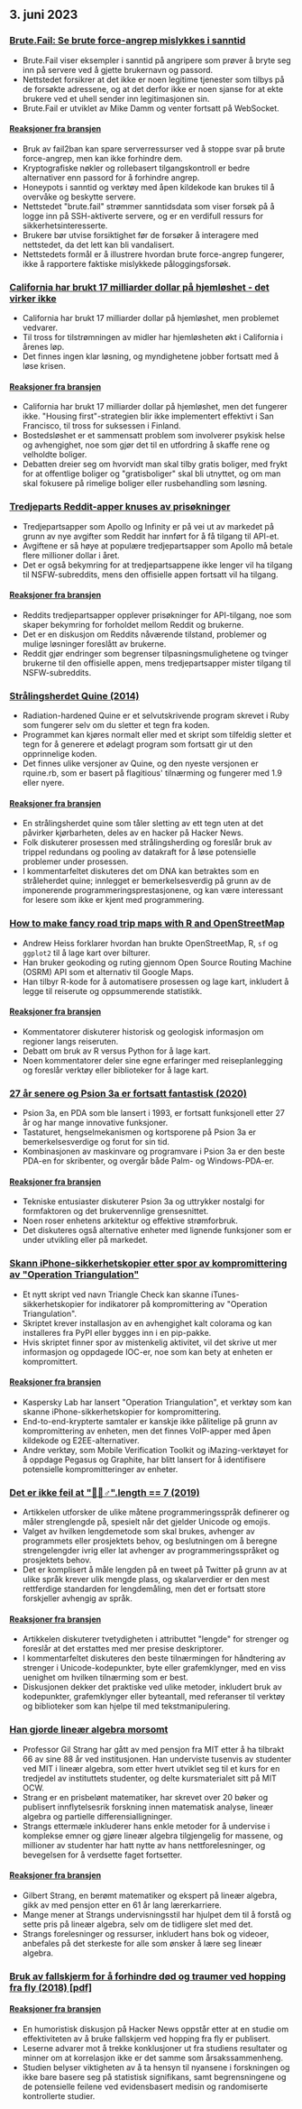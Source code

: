 

<CallToAction />

<Steps>

## 3. juni 2023

### [Brute.Fail: Se brute force-angrep mislykkes i sanntid](https://brute.fail/)

- Brute.Fail viser eksempler i sanntid på angripere som prøver å bryte seg inn på servere ved å gjette brukernavn og passord.
- Nettstedet forsikrer at det ikke er noen legitime tjenester som tilbys på de forsøkte adressene, og at det derfor ikke er noen sjanse for at ekte brukere ved et uhell sender inn legitimasjonen sin.
- Brute.Fail er utviklet av Mike Damm og venter fortsatt på WebSocket.

#### [Reaksjoner fra bransjen](http://news.ycombinator.com/item?id=36169954)

- Bruk av fail2ban kan spare serverressurser ved å stoppe svar på brute force-angrep, men kan ikke forhindre dem.
- Kryptografiske nøkler og rollebasert tilgangskontroll er bedre alternativer enn passord for å forhindre angrep.
- Honeypots i sanntid og verktøy med åpen kildekode kan brukes til å overvåke og beskytte servere.
- Nettstedet "brute.fail" strømmer sanntidsdata som viser forsøk på å logge inn på SSH-aktiverte servere, og er en verdifull ressurs for sikkerhetsinteresserte.
- Brukere bør utvise forsiktighet før de forsøker å interagere med nettstedet, da det lett kan bli vandalisert.
- Nettstedets formål er å illustrere hvordan brute force-angrep fungerer, ikke å rapportere faktiske mislykkede påloggingsforsøk.

### [California har brukt 17 milliarder dollar på hjemløshet - det virker ikke](https://www.wsj.com/articles/california-homeless-population-oakland-wood-street-encampment-78d42cc3)

- California har brukt 17 milliarder dollar på hjemløshet, men problemet vedvarer.
- Til tross for tilstrømningen av midler har hjemløsheten økt i California i årenes løp.
- Det finnes ingen klar løsning, og myndighetene jobber fortsatt med å løse krisen.

#### [Reaksjoner fra bransjen](http://news.ycombinator.com/item?id=36162154)

- California har brukt 17 milliarder dollar på hjemløshet, men det fungerer ikke. "Housing first"-strategien blir ikke implementert effektivt i San Francisco, til tross for suksessen i Finland.
- Bostedsløshet er et sammensatt problem som involverer psykisk helse og avhengighet, noe som gjør det til en utfordring å skaffe rene og velholdte boliger.
- Debatten dreier seg om hvorvidt man skal tilby gratis boliger, med frykt for at offentlige boliger og "gratisboliger" skal bli utnyttet, og om man skal fokusere på rimelige boliger eller rusbehandling som løsning.

### [Tredjeparts Reddit-apper knuses av prisøkninger](https://kotaku.com/reddit-third-party-3rd-apps-pricing-crush-ios-android-1850493992)

- Tredjepartsapper som Apollo og Infinity er på vei ut av markedet på grunn av nye avgifter som Reddit har innført for å få tilgang til API-et.
- Avgiftene er så høye at populære tredjepartsapper som Apollo må betale flere millioner dollar i året.
- Det er også bekymring for at tredjepartsappene ikke lenger vil ha tilgang til NSFW-subreddits, mens den offisielle appen fortsatt vil ha tilgang.

#### [Reaksjoner fra bransjen](http://news.ycombinator.com/item?id=36162235)

- Reddits tredjepartsapper opplever prisøkninger for API-tilgang, noe som skaper bekymring for forholdet mellom Reddit og brukerne.
- Det er en diskusjon om Reddits nåværende tilstand, problemer og mulige løsninger foreslått av brukerne.
- Reddit gjør endringer som begrenser tilpasningsmulighetene og tvinger brukerne til den offisielle appen, mens tredjepartsapper mister tilgang til NSFW-subreddits.

### [Strålingsherdet Quine (2014)](https://github.com/mame/radiation-hardened-quine)

- Radiation-hardened Quine er et selvutskrivende program skrevet i Ruby som fungerer selv om du sletter et tegn fra koden.
- Programmet kan kjøres normalt eller med et skript som tilfeldig sletter et tegn for å generere et ødelagt program som fortsatt gir ut den opprinnelige koden.
- Det finnes ulike versjoner av Quine, og den nyeste versjonen er rquine.rb, som er basert på flagitious' tilnærming og fungerer med 1.9 eller nyere.

#### [Reaksjoner fra bransjen](http://news.ycombinator.com/item?id=36162164)

- En strålingsherdet quine som tåler sletting av ett tegn uten at det påvirker kjørbarheten, deles av en hacker på Hacker News.
- Folk diskuterer prosessen med strålingsherding og foreslår bruk av trippel redundans og pooling av datakraft for å løse potensielle problemer under prosessen.
- I kommentarfeltet diskuteres det om DNA kan betraktes som en stråleherdet quine; innlegget er bemerkelsesverdig på grunn av de imponerende programmeringsprestasjonene, og kan være interessant for lesere som ikke er kjent med programmering.

### [How to make fancy road trip maps with R and OpenStreetMap](https://www.andrewheiss.com/blog/2023/06/01/geocoding-routing-openstreetmap-r/)

- Andrew Heiss forklarer hvordan han brukte OpenStreetMap, R, `sf` og `ggplot2` til å lage kart over bilturer.
- Han bruker geokoding og ruting gjennom Open Source Routing Machine (OSRM) API som et alternativ til Google Maps.
- Han tilbyr R-kode for å automatisere prosessen og lage kart, inkludert å legge til reiserute og oppsummerende statistikk.

#### [Reaksjoner fra bransjen](http://news.ycombinator.com/item?id=36159864)

- Kommentatorer diskuterer historisk og geologisk informasjon om regioner langs reiseruten.
- Debatt om bruk av R versus Python for å lage kart.
- Noen kommentatorer deler sine egne erfaringer med reiseplanlegging og foreslår verktøy eller biblioteker for å lage kart.

### [27 år senere og Psion 3a er fortsatt fantastisk (2020)](https://mcgst.com/2020/12/01/27-years-later-and-the-psion-3a-is-still-wonderful/)

- Psion 3a, en PDA som ble lansert i 1993, er fortsatt funksjonell etter 27 år og har mange innovative funksjoner.
- Tastaturet, hengselmekanismen og kortsporene på Psion 3a er bemerkelsesverdige og forut for sin tid.
- Kombinasjonen av maskinvare og programvare i Psion 3a er den beste PDA-en for skribenter, og overgår både Palm- og Windows-PDA-er.

#### [Reaksjoner fra bransjen](http://news.ycombinator.com/item?id=36162265)

- Tekniske entusiaster diskuterer Psion 3a og uttrykker nostalgi for formfaktoren og det brukervennlige grensesnittet.
- Noen roser enhetens arkitektur og effektive strømforbruk.
- Det diskuteres også alternative enheter med lignende funksjoner som er under utvikling eller på markedet.

### [Skann iPhone-sikkerhetskopier etter spor av kompromittering av "Operation Triangulation"](https://github.com/KasperskyLab/triangle_check)

- Et nytt skript ved navn Triangle Check kan skanne iTunes-sikkerhetskopier for indikatorer på kompromittering av "Operation Triangulation".
- Skriptet krever installasjon av en avhengighet kalt colorama og kan installeres fra PyPI eller bygges inn i en pip-pakke.
- Hvis skriptet finner spor av mistenkelig aktivitet, vil det skrive ut mer informasjon og oppdagede IOC-er, noe som kan bety at enheten er kompromittert.

#### [Reaksjoner fra bransjen](http://news.ycombinator.com/item?id=36164340)

- Kaspersky Lab har lansert "Operation Triangulation", et verktøy som kan skanne iPhone-sikkerhetskopier for kompromittering.
- End-to-end-krypterte samtaler er kanskje ikke pålitelige på grunn av kompromittering av enheten, men det finnes VoIP-apper med åpen kildekode og E2EE-alternativer.
- Andre verktøy, som Mobile Verification Toolkit og iMazing-verktøyet for å oppdage Pegasus og Graphite, har blitt lansert for å identifisere potensielle kompromitteringer av enheter.

### [Det er ikke feil at "🤦🏼♂".length == 7 (2019)](https://hsivonen.fi/string-length/)

- Artikkelen utforsker de ulike måtene programmeringsspråk definerer og måler strenglengde på, spesielt når det gjelder Unicode og emojis.
- Valget av hvilken lengdemetode som skal brukes, avhenger av programmets eller prosjektets behov, og beslutningen om å beregne strengelengder ivrig eller lat avhenger av programmeringsspråket og prosjektets behov.
- Det er komplisert å måle lengden på en tweet på Twitter på grunn av at ulike språk krever ulik mengde plass, og skalarverdier er den mest rettferdige standarden for lengdemåling, men det er fortsatt store forskjeller avhengig av språk.

#### [Reaksjoner fra bransjen](http://news.ycombinator.com/item?id=36159443)

- Artikkelen diskuterer tvetydigheten i attributtet "lengde" for strenger og foreslår at det erstattes med mer presise deskriptorer.
- I kommentarfeltet diskuteres den beste tilnærmingen for håndtering av strenger i Unicode-kodepunkter, byte eller grafemklynger, med en viss uenighet om hvilken tilnærming som er best.
- Diskusjonen dekker det praktiske ved ulike metoder, inkludert bruk av kodepunkter, grafemklynger eller byteantall, med referanser til verktøy og biblioteker som kan hjelpe til med tekstmanipulering.

### [Han gjorde lineær algebra morsomt](https://news.mit.edu/2023/gilbert-strang-made-linear-algebra-fun-0531)

- Professor Gil Strang har gått av med pensjon fra MIT etter å ha tilbrakt 66 av sine 88 år ved institusjonen. Han underviste tusenvis av studenter ved MIT i lineær algebra, som etter hvert utviklet seg til et kurs for en tredjedel av instituttets studenter, og delte kursmaterialet sitt på MIT OCW.
- Strang er en prisbelønt matematiker, har skrevet over 20 bøker og publisert innflytelsesrik forskning innen matematisk analyse, lineær algebra og partielle differensialligninger.
- Strangs ettermæle inkluderer hans enkle metoder for å undervise i komplekse emner og gjøre lineær algebra tilgjengelig for massene, og millioner av studenter har hatt nytte av hans nettforelesninger, og bevegelsen for å verdsette faget fortsetter.

#### [Reaksjoner fra bransjen](http://news.ycombinator.com/item?id=36168068)

- Gilbert Strang, en berømt matematiker og ekspert på lineær algebra, gikk av med pensjon etter en 61 år lang lærerkarriere.
- Mange mener at Strangs undervisningsstil har hjulpet dem til å forstå og sette pris på lineær algebra, selv om de tidligere slet med det.
- Strangs forelesninger og ressurser, inkludert hans bok og videoer, anbefales på det sterkeste for alle som ønsker å lære seg lineær algebra.

### [Bruk av fallskjerm for å forhindre død og traumer ved hopping fra fly (2018) [pdf]](https://www.bmj.com/content/bmj/363/bmj.k5094.full.pdf)

#### [Reaksjoner fra bransjen](http://news.ycombinator.com/item?id=36161175)

- En humoristisk diskusjon på Hacker News oppstår etter at en studie om effektiviteten av å bruke fallskjerm ved hopping fra fly er publisert.
- Leserne advarer mot å trekke konklusjoner ut fra studiens resultater og minner om at korrelasjon ikke er det samme som årsakssammenheng.
- Studien belyser viktigheten av å ta hensyn til nyansene i forskningen og ikke bare basere seg på statistisk signifikans, samt begrensningene og de potensielle feilene ved evidensbasert medisin og randomiserte kontrollerte studier.

</Steps>
